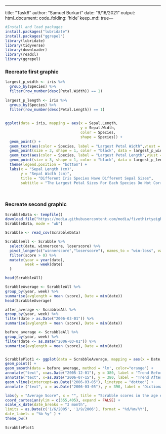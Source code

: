 ---
title: "Task6"
author: "Samuel Burkart"
date: "9/16/2021"
output: 
  html_document:
      code_folding: 'hide'
      keep_md: true---

```r
#Install and load packages
install.packages("lubridate")
install.packages("ggrepel")
library(lubridate)
library(tidyverse)
library(downloader)
library(readxl)
library(ggrepel)
```

### Recreate first graphic
```r
largest_p_width <- iris %>%
  group_by(Species) %>%
  filter(row_number(desc(Petal.Width)) == 1)
  
largest_p_length <- iris %>%
  group_by(Species) %>%
  filter(row_number(desc(Petal.Length)) == 1)
  
  
ggplot(data = iris, mapping = aes(x = Sepal.Length, 
                                  y = Sepal.Width, 
                                  color = Species,
                                  shape = Species)) +
  geom_point() +
  geom_text(aes(color = Species, label = "Largest Petal Width",vjust = "center", hjust = "left"), data = largest_p_width, nudge_y=0.015) +
  geom_point(size = 3, shape = 1, color = "black", data = largest_p_width) +
  geom_text(aes(color = Species, label = "Largest Petal Length",vjust = "center", hjust = "left"), data = largest_p_length, nudge_y=-0.015) +
  geom_point(size = 3, shape = 1, color = "black", data = largest_p_length) +
  theme(legend.position = "bottom") +
  labs(x = "Sepal Length (cm)",
       y = "Sepal Width (cm)",
       title = "Different Iris Species Have Different Sepal Sizes",
       subtitle = "The Largest Petal Sizes For Each Species Do Not Correspond To The Largest Sepal Sizes")

       
```

### Recreate second graphic
```r
ScrabbleData <- tempfile()
download.file("https://media.githubusercontent.com/media/fivethirtyeight/data/master/scrabble-games/scrabble_games.csv",
ScrabbleData, mode = "wb")

Scrabble <- read_csv(ScrabbleData)

ScrabbleAll <- Scrabble %>%
  select(date, winnerscore, loserscore) %>%
  pivot_longer(c("winnerscore","loserscore"), names_to = "win-loss", values_to = "score") %>%
  filter(score > 0) %>%
  mutate(year = year(date),
         week = week(date)
  )

head(ScrabbleAll)

```

```r
ScrabbleAverage <- ScrabbleAll %>%
group_by(year, week) %>%
summarise(avglength = mean (score), Date = min(date))
head(ScrabbleAverage)

after_average <- ScrabbleAll %>% 
group_by(year, week) %>%
filter(date > as.Date("2006-03-01")) %>%
summarise(avglength = mean (score), Date = min(date))

before_average <- ScrabbleAll %>% 
group_by(year, week) %>%
filter(date <= as.Date("2006-03-01")) %>%
summarise(avglength = mean (score), Date = min(date))


ScrabblePlot1 <- ggplot(data = ScrabbleAverage, mapping = aes(x = Date, y = avglength)) +
geom_point() +
geom_smooth(data = before_average, method = 'lm', color="orange") +
annotate("text", x=as.Date("2005-12-01"), y = 380, label = "Trend Before", color = "orange", size = 3) + geom_smooth(data = after_average, method = 'lm', color = "blue") +
annotate("text", x=as.Date("2006-07-15"), y = 380, label = "Trend After", color = "blue", size = 3) + 
geom_vline(xintercept=as.Date("2006-03-05"), linetype = "dotted") +
annotate ("text", x = as.Date("2006-03-05"), y = 390, label = "Dictionary\nUpdated", size = 3) +

labs(y = "Average Score", x = "", title = "Scrabble scores in the age of 'Q1' and 'ZA'", subtitle = 'weekly average scores before and after the addition of around 11,000 words to the Scrabble dictionary') +
coord_cartesian(ylim = c(355,405), expand = FALSE) +
scale_x_date(date_breaks = "3 month", 
limits = as.Date(c('1/6/2005', '1/9/2006'), format = "%d/%m/%Y"), 
date_labels = "%b-%y" ) + 
theme_bw()
   
ScrabblePlot1
```




